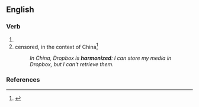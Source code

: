 ==English==

===Verb===
{{head|en|verb form}}

# {{en-past of|harmonize}}
# censored, in the context of China<ref>{{cite-web|title=In Changing China, Being 'Suicided' Or 'Harmonized'|site=NPR|url=http://www.npr.org/templates/story/story.php?storyId=124913011|archiveurl=https://web.archive.org/web/20120526174019/http://www.npr.org/templates/story/story.php?storyId=124913011|archivedate=26 May 2012|date=March 19, 2010}}</ref>
#: ''In China, Dropbox is '''harmonized''': I can store my media in Dropbox, but I can't retrieve them.''

===References===
<references/>